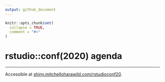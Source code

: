 ```yaml
---
output: github_document
---
```


<!-- README.md is generated from README.Rmd. Please edit that file -->

```r
knitr::opts_chunk$set(
  collapse = TRUE,
  comment = "#>"
)
```
# rstudio::conf(2020) agenda

<!-- badges: start -->
<!-- badges: end -->

---

Accessible at [shiny.mitchelloharawild.com/rstudioconf20](https://shiny.mitchelloharawild.com/rstudioconf20).